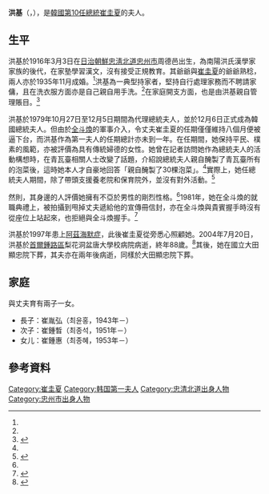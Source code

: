 {{Otheruses|subject=韩国第一夫人|other=韓國男子樂團[[FTIsland|FTIsland]]的主唱洪基|李洪基}}
{{Infobox Officeholder
| name =洪基
| original_name = {{lang|ko|홍기}}
| image = Hong Ki (Chua Kwee Ha's Wife).jpg
| birth_date = {{birth date|mf=yes|1916|3|3}}
| birth_place = {{KOR-JPN}}[[忠淸北道|忠淸北道]][[忠州市|忠州郡]]{{lk|周德邑|주덕읍|周德面}}
|nationality=
| death_date =   {{death date and age|2004|7|20|1916|3|3}}
| death_place =  {{KOR}}[[首爾特別市|首爾特別市]][[鍾路區|鍾路區]]梨花洞
| restingplace =   
| alma_mater = 
| profession = 
| office1= {{ROK}}[[韩国第一夫人|第一夫人]]
| term_start1=1979年12月6日 
| term_end1= 1980年8月15日
| president1 =[[崔圭夏|崔圭夏]]
| predecessor1=[[朴槿惠|朴槿惠]]（總統女兒代行）
| successor1= [[李順子|李順子]]
| spouse = [[崔圭夏|崔圭夏]]
| children = 
| parents =  
| religion = 
| signature = }}
{{Infobox Korean name
|hangul=홍기
|hanja= {{linktext|洪|基|}}
|rr=Hong Gi
}}
'''洪基'''（{{lang|ko|'''홍기'''}}，{{Bd|1916年|3月3日|2004年|7月20日}}），是[[韓國總統|韓國第10任總統]][[崔圭夏|崔圭夏]]的夫人。

==生平==
洪基於1916年3月3日在[[日治朝鮮|日治朝鮮]][[忠淸北道|忠淸北道]][[忠州市|忠州市]]周德邑出生，為南陽洪氏漢學家家族的後代，在家塾學習漢文，沒有接受正規教育。其爺爺與[[崔圭夏|崔圭夏]]的爺爺熟稔，兩人亦於1935年11月成婚。<ref name="S1" />洪基為一典型持家者，堅持自行處理家務而不聘請家傭，且在洗衣服方面亦是自己親自用手洗。<ref name="S1" />在家庭開支方面，也是由洪基親自管理賬目。<ref name="S1">{{cite news|url=https://www.joongang.co.kr/article/365593#home|title=[삶과 추억] 최규하 전 대통령 부인 홍기 여사 별세|work=中央日報|date=2004-07-20|accessdate=2021-10-27|archive-date=2021-10-29|archive-url=https://web.archive.org/web/20211029092724/https://www.joongang.co.kr/article/365593#home|dead-url=no}}</ref>

洪基於1979年10月27日至12月5日期間為代理總統夫人，並於12月6日正式成為韓國總統夫人。但由於[[全斗煥|全斗煥]]的軍事介入，令丈夫崔圭夏的任期僅僅維持八個月便被逼下台，而洪基作為第一夫人的任期總計亦未到一年。在任期間，她保持平民、樸素的風範，亦被評價為具有傳統婦德的女性。她曾在記者訪問她作為總統夫人的活動構想時，在青瓦臺相關人士改變了話題，介紹說總統夫人親自醃製了青瓦臺所有的泡菜後，這時她本人才自豪地回答「親自醃製了30棵泡菜」。<ref name="S" />實際上，她任總統夫人期間，除了帶頭支援養老院和保育院外，並沒有對外活動。<ref name="S">{{cite news|url=https://www.womennews.co.kr/news/articleView.html?idxno=32707|title=제10대 최규하 대통령 부인 홍기 여사|work=女性新聞|date=2007-02-23|accessdate=2021-10-27|archive-date=2021-10-29|archive-url=https://web.archive.org/web/20211029090438/http://www.womennews.co.kr/news/articleView.html?idxno=32707|dead-url=no}}</ref>

然則，其身邊的人評價她擁有不亞於男性的剛烈性格。<ref name="S" />1981年，她在全斗煥的就職典禮上，被拍攝到甩掉丈夫遞給他的宣傳冊信封，亦在全斗煥與貴賓握手時沒有從座位上站起來，也拒絕與全斗煥握手。<ref>{{cite news|url=https://www.chosun.com/site/data/html_dir/2006/10/24/2006102460123.html|title=최전대통령 영정 앞에 고개숙인 전두환씨|work=朝鮮日報|date=2006-10-24|accessdate=2021-10-27|archive-date=2021-10-29|archive-url=https://web.archive.org/web/20211029093910/https://www.chosun.com/site/data/html_dir/2006/10/24/2006102460123.html|dead-url=no}}</ref>

洪基於1997年患上[[阿茲海默症|阿茲海默症]]，此後崔圭夏從旁悉心照顧她。2004年7月20日，洪基於[[首爾|首爾]][[鍾路區|鍾路區]]梨花洞盆唐大學校病院病逝，終年88歲。<ref>{{cite news|url=https://www.fnnews.com/news/200407201131403319|title=최규하 前 대통령 부인 홍기 여사 별세|work=FN News|date=2004-07-20|accessdate=2021-10-27|archive-date=2021-10-29|archive-url=https://web.archive.org/web/20211029072044/https://www.fnnews.com/news/200407201131403319|dead-url=no}}</ref>其後，她在國立大田顯忠院下葬，其夫亦在兩年後病逝，同樣於大田顯忠院下葬。

==家庭==
與丈夫育有兩子一女。
*長子：崔胤弘（최윤홍，1943年－）
*次子：崔鍾晳（최종석，1951年－）
*女儿：崔鍾惠（최종혜，1953年－）

==參考資料==
{{reflist}}

{{s-start}}
{{s-hon}}
{{s-bef| before=[[朴槿惠|朴槿惠]]<br><small>總統女兒代行</small>}}
{{s-ttl|title=[[韓國第一夫人|韓國第一夫人]]|years=1979–1980}}
{{s-aft|after=[[李順子|李順子]]}}
{{s-end}}

{{DEFAULTSORT:H}}
[[Category:崔圭夏|Category:崔圭夏]]
[[Category:韩国第一夫人|Category:韩国第一夫人]]
[[Category:忠清北道出身人物|Category:忠清北道出身人物]]
[[Category:忠州市出身人物|Category:忠州市出身人物]]